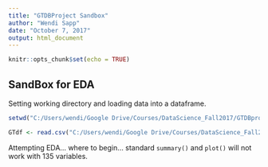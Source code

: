 ```yaml
---
title: "GTDBProject Sandbox"
author: "Wendi Sapp"
date: "October 7, 2017"
output: html_document
---
```


```r
knitr::opts_chunk$set(echo = TRUE)
```

## SandBox for EDA


Setting working directory and loading data into a dataframe.
```r
setwd("C:/Users/wendi/Google Drive/Courses/DataScience_Fall2017/GTDBproject/GTDBproject")

GTdf <- read.csv("C:/Users/wendi/Google Drive/Courses/DataScience_Fall2017/GTDBproject/globalterrorismdb_0617dist.csv")

```

Attempting EDA... where to begin... standard `summary()` and `plot()` will not work with 135 variables.
```r


```

